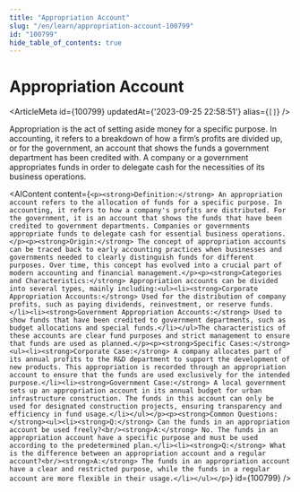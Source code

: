 ```yaml
---
title: "Appropriation Account"
slug: "/en/learn/appropriation-account-100799"
id: "100799"
hide_table_of_contents: true
---
```



# Appropriation Account

<ArticleMeta id={100799} updatedAt={'2023-09-25 22:58:51'} alias={`[]`} />
<div className='border-solid border-b border-t-0 my-4 border-[var(--ifm-color-gray-300)]' />

Appropriation is the act of setting aside money for a specific purpose. In accounting, it refers to a breakdown of how a firm’s profits are divided up, or for the government, an account that shows the funds a government department has been credited with. A company or a government appropriates funds in order to delegate cash for the necessities of its business operations.

<AIContent content={`<p><strong>Definition:</strong> An appropriation account refers to the allocation of funds for a specific purpose. In accounting, it refers to how a company's profits are distributed. For the government, it is an account that shows the funds that have been credited to government departments. Companies or governments appropriate funds to delegate cash for essential business operations.</p><p><strong>Origin:</strong> The concept of appropriation accounts can be traced back to early accounting practices when businesses and governments needed to clearly distinguish funds for different purposes. Over time, this concept has evolved into a crucial part of modern accounting and financial management.</p><p><strong>Categories and Characteristics:</strong> Appropriation accounts can be divided into several types, mainly including:<ul><li><strong>Corporate Appropriation Accounts:</strong> Used for the distribution of company profits, such as paying dividends, reinvestment, or reserve funds.</li><li><strong>Government Appropriation Accounts:</strong> Used to show funds that have been credited to government departments, such as budget allocations and special funds.</li></ul>The characteristics of these accounts are clear fund purposes and strict management to ensure that funds are used as planned.</p><p><strong>Specific Cases:</strong><ul><li><strong>Corporate Case:</strong> A company allocates part of its annual profits to the R&D department to support the development of new products. This appropriation is recorded through an appropriation account to ensure that the funds are used exclusively for the intended purpose.</li><li><strong>Government Case:</strong> A local government sets up an appropriation account in its annual budget for urban infrastructure construction. The funds in this account can only be used for designated construction projects, ensuring transparency and efficiency in fund usage.</li></ul></p><p><strong>Common Questions:</strong><ul><li><strong>Q:</strong> Can the funds in an appropriation account be used freely?<br/><strong>A:</strong> No. The funds in an appropriation account have a specific purpose and must be used according to the predetermined plan.</li><li><strong>Q:</strong> What is the difference between an appropriation account and a regular account?<br/><strong>A:</strong> The funds in an appropriation account have a clear and restricted purpose, while the funds in a regular account are more flexible in their usage.</li></ul></p>`} id={100799} />
